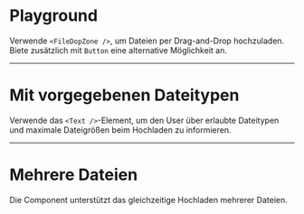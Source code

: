 # Playground

Verwende `<FileDopZone />`, um Dateien per Drag-and-Drop hochzuladen. Biete zusätzlich mit `Button` eine alternative Möglichkeit an.

<LiveCodeEditor />

---

# Mit vorgegebenen Dateitypen

Verwende das `<Text />`-Element, um den User über erlaubte Dateitypen und maximale Dateigrößen beim Hochladen zu informieren.


<LiveCodeEditor example="type" editorCollapsed />

---

# Mehrere Dateien

Die Component unterstützt das gleichzeitige Hochladen mehrerer Dateien.

<LiveCodeEditor example="multiple" editorCollapsed />
